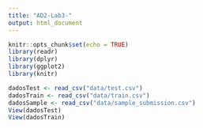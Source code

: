 ```yaml
---
title: "AD2-Lab3-"
output: html_document
---
```


```r
knitr::opts_chunk$set(echo = TRUE)
library(readr)
library(dplyr)
library(ggplot2)
library(knitr)
```


```r
dadosTest <- read_csv("data/test.csv")
dadosTrain <- read_csv("data/train.csv")
dadosSample <- read_csv("data/sample_submission.csv")
View(dadosTest)
View(dadosTrain)

```
